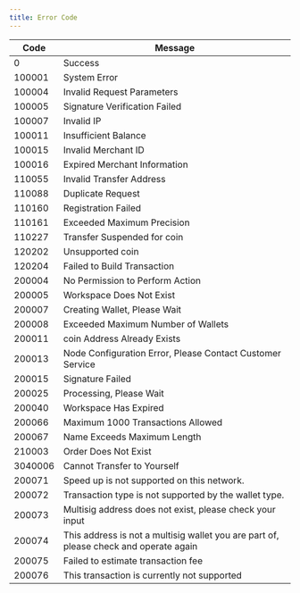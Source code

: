 ```yaml
---
title: Error Code
---
```



| Code    | Message                          |
| ------- | -------------------------------- |
| 0       | Success                          |
| 100001  | System Error                     |
| 100004  | Invalid Request Parameters       |
| 100005  | Signature Verification Failed    |
| 100007  | Invalid IP                       |
| 100011  | Insufficient Balance             |
| 100015  | Invalid Merchant ID              |
| 100016  | Expired Merchant Information     |
| 110055  | Invalid Transfer Address         |
| 110088  | Duplicate Request                |
| 110160  | Registration Failed              |
| 110161  | Exceeded Maximum Precision       |
| 110227  | Transfer Suspended for coin  |
| 120202  | Unsupported coin             |
| 120204  | Failed to Build Transaction      |
| 200004  | No Permission to Perform Action  |
| 200005  | Workspace Does Not Exist            |
| 200007  | Creating Wallet, Please Wait |
| 200008  | Exceeded Maximum Number of Wallets |
| 200011  | coin Address Already Exists  |
| 200013  | Node Configuration Error, Please Contact Customer Service |
| 200015  | Signature Failed                 |
| 200025  | Processing, Please Wait          |
| 200040  | Workspace Has Expired               |
| 200066  | Maximum 1000 Transactions Allowed |
| 200067  | Name Exceeds Maximum Length       |
| 210003  | Order Does Not Exist             |
| 3040006 | Cannot Transfer to Yourself       |
| 200071 | Speed up is not supported on this network. |
| 200072 | Transaction type is not supported by the wallet type. |
| 200073  | Multisig address does not exist, please check your input |
| 200074  | This address is not a multisig wallet you are part of, please check and operate again |
| 200075  | Failed to estimate transaction fee |
| 200076  | This transaction is currently not supported |
